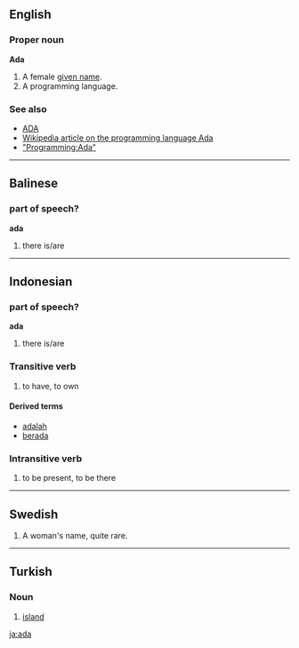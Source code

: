 ==English==
===Proper noun===
'''Ada'''

# A female [[given name]].
# A programming language.

===See also===
*[[ADA]]
*[[w:Ada_programming_language|Wikipedia article on the programming language Ada]]
*[http://en.wikibooks.org/wiki/Programming:Ada|Wikibook "Programming:Ada"]

----

==Balinese==
===part of speech?===
'''ada'''

# there is/are

----
==Indonesian==
===part of speech?===
'''ada'''

# there is/are

===Transitive verb===
# to have, to own

====Derived terms====
*[[adalah]] <!-- is, am, are -->
*[[berada]] <!-- # to be (in a place) # well-off #''[[Dia]] '''berada''' [[di]] Surabaya'' - He is in Surabaya. -->

===Intransitive verb===
# to be present, to be there

----
==Swedish==
# A woman's name, quite rare.

----
==Turkish==
===Noun===

# [[island]]
[[ja:ada]]